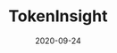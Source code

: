 ---
title: TokenInsight
status: publish
date: 2020-09-24
slug: TokenInsight provides meta and performance data for the crypto asset market.
website: https://medium.com/@TokenInsight/review-of-iotex-iotx-bb-stable-outlook-and-moderate-risk-923d0bf1960b
twitter:
logo:
featured_img: https://wp.gcap1.iotex.io/wp-content/uploads/2020/10/tokeninsight.jpg
telegram:
---